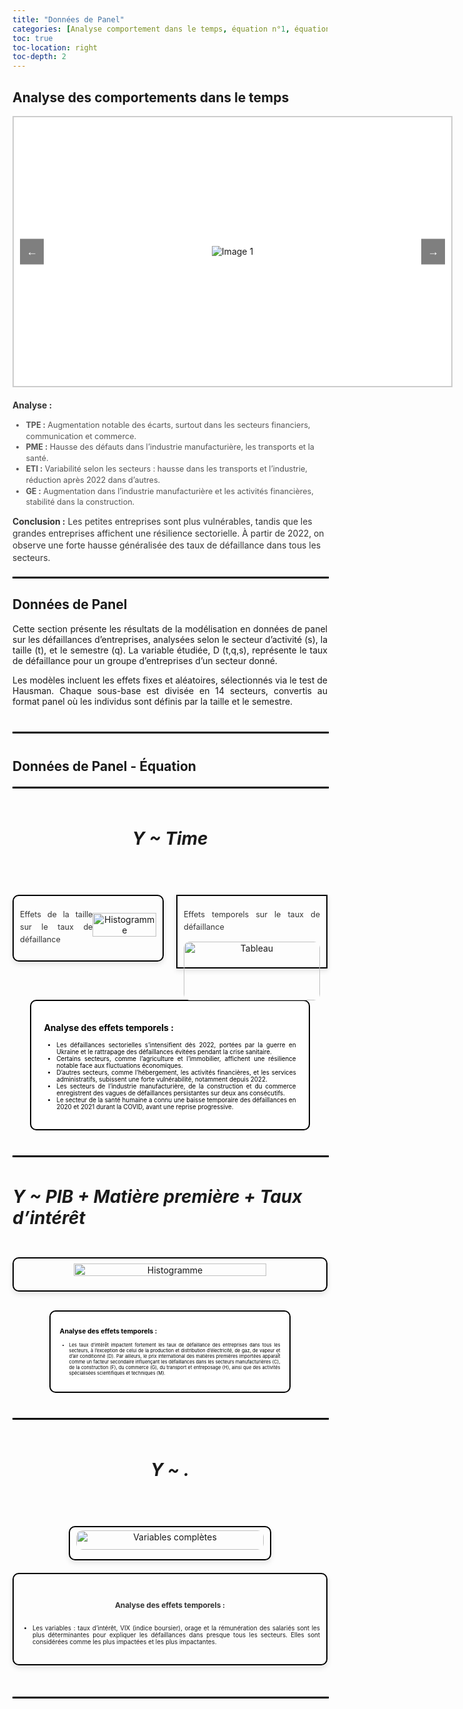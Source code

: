 ```yaml
---
title: "Données de Panel"
categories: [Analyse comportement dans le temps, équation n°1, équation n°2, équation n°3]
toc: true
toc-location: right
toc-depth: 2
---
```

<!-- comportement dans le temps -->
<!-- Analyse des comportements dans le temps -->
## Analyse des comportements dans le temps

<style>
  .slider {
    position: relative;
    width: 700px;
    height: 430px;
    border: 2px solid #ccc;
    background-color: #fff;
    display: flex;
    justify-content: center;
    align-items: center;
    overflow: hidden;
    margin: auto;
  }

  .slider img {
    max-width: 100%;
    max-height: 100%;
    display: none;
  }

  .slider img.active {
    display: block;
  }

  .arrow {
    position: absolute;
    top: 50%;
    transform: translateY(-50%);
    background-color: rgba(0, 0, 0, 0.5);
    color: white;
    border: none;
    padding: 10px;
    cursor: pointer;
    font-size: 18px;
  }

  .arrow.left {
    left: 10px;
  }

  .arrow.right {
    right: 10px;
  }

  .content-container {
    max-width: 700px;
    margin: 20px auto;
    font-size: 0.9em;
    color: #555;
    line-height: 1.4;
  }

  .content-container p {
    font-size: 1.1em;
    color: #333;
    margin: 10px 0;
  }
</style>

<div class="slider">
  <button class="arrow left" onclick="changeImage(-1)">&#8592;</button>
  <img src="ETIV.png" class="active" alt="Image 1">
  <img src="GEV.png" alt="Image 2">
  <img src="PMEV.png" alt="Image 3">
  <img src="TPEV.png" alt="Image 4">
  <button class="arrow right" onclick="changeImage(1)">&#8594;</button>
</div>

<script>
  let currentImageIndex = 0;
  const images = document.querySelectorAll('.slider img');

  function changeImage(direction) {
    images[currentImageIndex].classList.remove('active');
    currentImageIndex = (currentImageIndex + direction + images.length) % images.length;
    images[currentImageIndex].classList.add('active');
  }
</script>

<div class="content-container">
  <p><strong>Analyse :</strong></p>
  <ul>
    <li><strong>TPE :</strong> Augmentation notable des écarts, surtout dans les secteurs financiers, communication et commerce.</li>
    <li><strong>PME :</strong> Hausse des défauts dans l’industrie manufacturière, les transports et la santé.</li>
    <li><strong>ETI :</strong> Variabilité selon les secteurs : hausse dans les transports et l’industrie, réduction après 2022 dans d’autres.</li>
    <li><strong>GE :</strong> Augmentation dans l’industrie manufacturière et les activités financières, stabilité dans la construction.</li>
  </ul>
  <p>
    <strong>Conclusion :</strong> Les petites entreprises sont plus vulnérables, tandis que les grandes entreprises affichent une résilience sectorielle. À partir de 2022, on observe une forte hausse généralisée des taux de défaillance dans tous les secteurs.
  </p>
</div>

<hr style="border: 1px solid black; width: 100%; margin: 20px 0;">

<!-- Données de Panel -->
## Données de Panel

<style>
  .justify {
    text-align: justify;
  }
</style>

<div class="justify">
  <p>
    Cette section présente les résultats de la modélisation en données de panel sur les défaillances d’entreprises, analysées selon le secteur d’activité (s), la taille (t), et le semestre (q). La variable étudiée, D (t,q,s), représente le taux de défaillance pour un groupe d’entreprises d’un secteur donné.
  </p>
  <p>
    Les modèles incluent les effets fixes et aléatoires, sélectionnés via le test de Hausman. Chaque sous-base est divisée en 14 secteurs, convertis au format panel où les individus sont définis par la taille et le semestre.
  </p>
</div>

<hr style="border: 1px solid black; width: 100%; margin: 40px 0;">

<!-- Données de Panel - Équation -->

## Données de Panel - Équation

<hr style="border: 1px solid black; width: 100%; margin: 20px 0;">

<!-- equation 1 avec hist et tableau  -->
<style>
  .equation {
    display: flex;
    justify-content: center;
    align-items: center;
    height: 80px;
  }
  .equation-text {
    font-size: 2em;
    font-weight: bold;
    font-style: italic;
  }
  .section-container {
    margin: 40px 0;
  }
  .card {
    text-align: center;
    border: 2px solid black;
    padding: 10px;
    width: 450px;
    box-shadow: 0 4px 8px rgba(0, 0, 0, 0.1);
  }
  .card img {
    width: 355px;
    height: auto;
    margin-bottom: 10px;
  }
  .card p {
    font-size: 0.85em;
    color: #333;
    margin-top: 10px;
    text-align: justify;
    line-height: 1.6;
  }
  .card-title {
    margin-top: 10px;
    font-size: 0.9em;
    color: #333;
  }
</style>

<div class="section-container">
  <div class="equation">
  <span class="equation-text">Y ~ Time</span>
  </div>
</div>

<div style="display: flex; justify-content: center; gap: 20px; margin: 50px auto;">
  <div class="card" style="flex: 1; display: flex; justify-content: center; align-items: center; height: 100%;border-radius: 10px;">
   <p style="margin-top: 10px; font-size: 0.9em; color: #333;">Effets de la taille sur le taux de défaillance</p>
  <img src="DPH.png" alt="Histogramme" style="width: 100%; height: auto; display: block;" />
  </div>
  
  <div class="card" style="flex: 1; position: relative;">
  <p style="margin-top: 10px; font-size: 0.9em; color: #333;">Effets temporels sur le taux de défaillance</p>
  <img src="DP1.png" alt="Tableau" style="width: 100%; height: auto; display: block;border-radius: 10px;" />
  </div>
</div>

<div style="width: 80%; margin: 30px auto; padding: 20px; background-color: #fff; color: #000; border: 2px solid #000; text-align: justify;border-radius: 10px;">
  <p><strong>Analyse des effets temporels :</strong></p>
  <ul style="list-style-type: disc; padding-left: 20px; font-size: 0.7em; margin: 10px 0;">
  <li>Les défaillances sectorielles s'intensifient dès 2022, portées par la guerre en Ukraine et le rattrapage des défaillances évitées pendant la crise sanitaire.</li>
  <li>Certains secteurs, comme l’agriculture et l’immobilier, affichent une résilience notable face aux fluctuations économiques.</li>
  <li>D'autres secteurs, comme l’hébergement, les activités financières, et les services administratifs, subissent une forte vulnérabilité, notamment depuis 2022.</li>
  <li>Les secteurs de l’industrie manufacturière, de la construction et du commerce enregistrent des vagues de défaillances persistantes sur deux ans consécutifs.</li>
  <li>Le secteur de la santé humaine a connu une baisse temporaire des défaillances en 2020 et 2021 durant la COVID, avant une reprise progressive.</li>
  </ul>
</div>



<hr style="border: 1px solid black; width: 100%; margin: 40px 0;">

<div class="section-container">
  <div class="equation">
  <span class="equation-text">Y ~ PIB + Matière première + Taux d'intérêt </span>
  </div>
</div>



<!-- Deuxième équation -->
<div style="display: flex; justify-content: center; gap: 20px; margin: 30px auto; flex-wrap: wrap;">
  
  <!-- Carte avec l'image -->
  <div class="card" style="display: flex; justify-content: center; align-items: center; width: 100%; max-width: 600px; height: auto; border-radius: 10px; border: 2px solid #000;">
  <img src="DP6.png" alt="Histogramme" style="width: 80%; height: auto; display: block; border-radius: 10px;" />
  </div>
  
</div>

<div style="width: 70%; margin: 20px auto; padding: 15px; background-color: #fff; color: #000; border: 2px solid #000; text-align: justify; font-size: 0.75em;border-radius: 10px;">
  <p><strong>Analyse des effets temporels :</strong></p>
  <ul style="list-style-type: disc; padding-left: 15px; font-size: 0.7em; margin: 10px 0;">
  <li>Les taux d'intérêt impactent fortement les taux de défaillance des entreprises dans tous les secteurs, à l'exception de celui de la production et distribution d’électricité, de gaz, de vapeur et d’air conditionné (D). Par ailleurs, le prix international des matières premières importées apparaît comme un facteur secondaire influençant les défaillances dans les secteurs manufacturières (C), de la construction (F), du commerce (G), du transport et entreposage (H), ainsi que des activités spécialisées scientifiques et techniques (M).</li>
  </ul>
</div>





<hr style="border: 1px solid black; width: 100%; margin: 40px 0;">

<div class="section-container">
  <div class="equation">
  <span class="equation-text">Y ~ .</span>
  </div>
</div>

<!-- Conteneur pour l'image et le texte côte à côte -->
<div style="display: flex; justify-content: center; gap: 20px; margin: 50px auto; flex-wrap: wrap;">

  <!-- Carte avec l'image -->
  <div class="card" style="border: 2px solid #000; border-radius: 10px; padding: 10px; display: flex; justify-content: center; align-items: center; width: 100%; max-width: 300px;">
  <img src="Paneltrue.png" alt="Variables complètes" style="width: 100%; height: auto; display: block; border-radius: 10px;" />
  </div>

  <!-- Carte avec le texte -->
  <div class="card" style="border: 2px solid #000; border-radius: 10px; padding: 10px; display: flex; flex-direction: column; align-items: center; width: 100%; max-width: 600px;">
  <div style="width: 100%; height: auto; margin-bottom: 10px; display: flex; flex-direction: column; align-items: center;">
  <p style="font-size: 0.7em; color: #333; text-align: justify; margin: 10px 0;">
  <p><strong>Analyse des effets temporels :</strong></p>
  <ul style="list-style-type: disc; padding-left: 20px; font-size: 0.7em; margin: 10px 0; text-align: justify;">
  <li>Les variables : taux d'intérêt, VIX (indice boursier), orage et la rémunération des salariés sont les plus déterminantes pour expliquer les défaillances dans presque tous les secteurs. Elles sont considérées comme les plus impactées et les plus impactantes. </li>
  </ul>
  </div>
  </div>

</div>

<hr style="border: 1px solid black; width: 100%; margin: 40px 0;">
